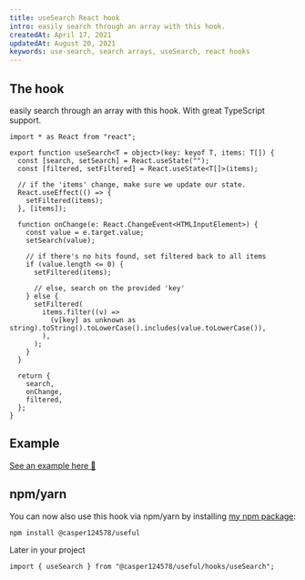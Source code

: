 ```yaml
---
title: useSearch React hook
intro: easily search through an array with this hook.
createdAt: April 17, 2021
updatedAt: August 20, 2021
keywords: use-search, search arrays, useSearch, react hooks
---
```


## The hook

easily search through an array with this hook. With great TypeScript support.

```tsx title="src/hooks/useSearch.ts"
import * as React from "react";

export function useSearch<T = object>(key: keyof T, items: T[]) {
  const [search, setSearch] = React.useState("");
  const [filtered, setFiltered] = React.useState<T[]>(items);

  // if the 'items' change, make sure we update our state.
  React.useEffect(() => {
    setFiltered(items);
  }, [items]);

  function onChange(e: React.ChangeEvent<HTMLInputElement>) {
    const value = e.target.value;
    setSearch(value);

    // if there's no hits found, set filtered back to all items
    if (value.length <= 0) {
      setFiltered(items);

      // else, search on the provided 'key'
    } else {
      setFiltered(
        items.filter((v) =>
          (v[key] as unknown as string).toString().toLowerCase().includes(value.toLowerCase()),
        ),
      );
    }
  }

  return {
    search,
    onChange,
    filtered,
  };
}
```

## Example

[See an example here 🚀](https://codesandbox.io/s/use-search-hook-2o2q2)

## npm/yarn

You can now also use this hook via npm/yarn by installing [my npm package](https://npm.im/@casper124578/useful):

```bash --command=true
npm install @casper124578/useful
```

Later in your project

```tsx
import { useSearch } from "@casper124578/useful/hooks/useSearch";
```
